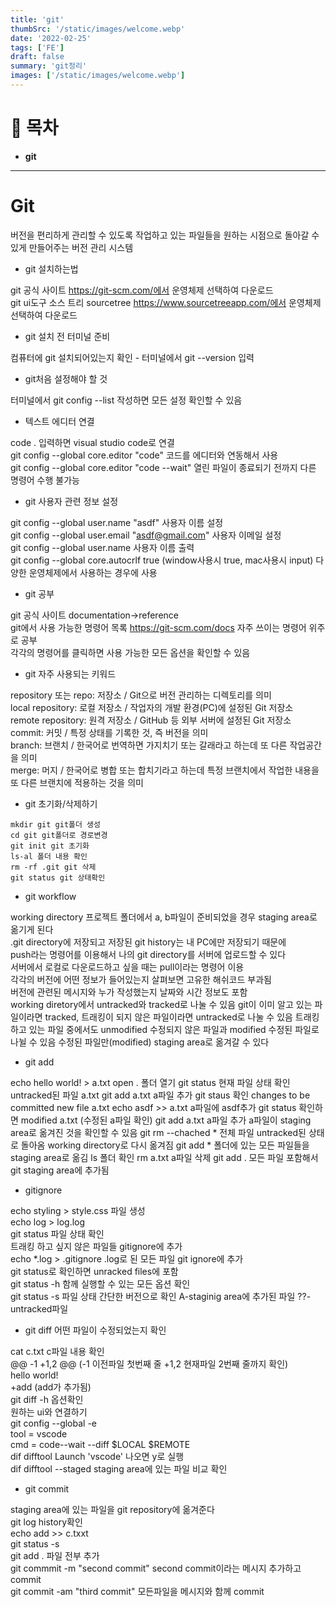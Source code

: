 ```yaml
---
title: 'git'
thumbSrc: '/static/images/welcome.webp'
date: '2022-02-25'
tags: ['FE']
draft: false
summary: 'git정리'
images: ['/static/images/welcome.webp']
---
```


# 📌 목차

- **git**

---

# Git

버전을 편리하게 관리할 수 있도록 작업하고 있는 파일들을 원하는 시점으로 돌아갈 수 있게 만들어주는 버전 관리 시스템

- git 설치하는법

git 공식 사이트 https://git-scm.com/에서 운영체제 선택하여 다운로드  
git ui도구 소스 트리 sourcetree https://www.sourcetreeapp.com/에서 운영체제 선택하여 다운로드

- git 설치 전 터미널 준비

컴퓨터에 git 설치되어있는지 확인 - 터미널에서 git --version 입력

- git처음 설정해야 할 것

터미널에서 git config --list 작성하면 모든 설정 확인할 수 있음

- 텍스트 에디터 연결

code . 입력하면 visual studio code로 연결  
git config --global core.editor "code" 코드를 에디터와 연동해서 사용  
git config --global core.editor "code --wait" 열린 파일이 종료되기 전까지 다른 명령어 수행 불가능

- git 사용자 관련 정보 설정

git config --global user.name "asdf" 사용자 이름 설정  
git config --global user.email "asdf@gmail.com" 사용자 이메일 설정  
git config --global user.name 사용자 이름 출력  
git config --global core.autocrlf true (window사용시 true, mac사용시 input) 다양한 운영체제에서 사용하는 경우에 사용

- git 공부

git 공식 사이트 documentation->reference  
git에서 사용 가능한 명령어 목록 https://git-scm.com/docs 자주 쓰이는 명령어 위주로 공부  
각각의 명령어를 클릭하면 사용 가능한 모든 옵션을 확인할 수 있음

- git 자주 사용되는 키워드

repository 또는 repo: 저장소 / Git으로 버전 관리하는 디렉토리를 의미  
local repository: 로컬 저장소 / 작업자의 개발 환경(PC)에 설정된 Git 저장소  
remote repository: 원격 저장소 / GitHub 등 외부 서버에 설정된 Git 저장소  
commit: 커밋 / 특정 상태를 기록한 것, 즉 버전을 의미  
branch: 브랜치 / 한국어로 번역하면 가지치기 또는 갈래라고 하는데 또 다른 작업공간을 의미  
merge: 머지 / 한국어로 병합 또는 합치기라고 하는데 특정 브랜치에서 작업한 내용을 또 다른 브랜치에 적용하는 것을 의미

- git 초기화/삭제하기

```
mkdir git git폴더 생성
cd git git폴더로 경로변경
git init git 초기화
ls-al 폴더 내용 확인
rm -rf .git git 삭제
git status git 상태확인
```

- git workflow

working directory 프로젝트 폴더에서 a, b파일이 준비되었을 경우 staging area로 옮기게 된다  
.git directory에 저장되고 저장된 git history는 내 PC에만 저장되기 때문에  
push라는 명령어를 이용해서 나의 git directory를 서버에 업로드할 수 있다  
서버에서 로컬로 다운로드하고 싶을 때는 pull이라는 명령어 이용  
각각의 버전에 어떤 정보가 들어있는지 살펴보면 고유한 해쉬코드 부과됨  
버전에 관련된 메시지와 누가 작성했는지 날짜와 시간 정보도 포함  
working diretory에서 untracked와 tracked로 나눌 수 있음 git이 이미 알고 있는 파일이라면
tracked, 트래킹이 되지 않은 파일이라면 untracked로 나눌 수 있음
트래킹하고 있는 파일 중에서도 unmodified 수정되지 않은 파일과 modified 수정된 파일로 나뉠 수 있음
수정된 파일만(modified) staging area로 옮겨갈 수 있다

- git add

echo hello world! > a.txt
open . 폴더 열기
git status 현재 파일 상태 확인
untracked된 파일 a.txt
git add a.txt a파일 추가
git staus 확인 changes to be committed new file a.txt
echo asdf >> a.txt a파일에 asdf추가
git status 확인하면 modified a.txt (수정된 a파일 확인)
git add a.txt a파일 추가
a파일이 staging area로 옮겨진 것을 확인할 수 있음
git rm --chached \* 전체 파일 untracked된 상태로 돌아옴 working directory로 다시 옮겨짐
git add \* 폴더에 있는 모든 파일들을 staging area로 옮김
ls 폴더 확인
rm a.txt a파일 삭제
git add . 모든 파일 포함해서 git staging area에 추가됨

- gitignore

echo styling > style.css 파일 생성  
echo log > log.log  
git status 파일 상태 확인  
트래킹 하고 싶지 않은 파일들 gitignore에 추가  
echo \*.log > .gitignore .log로 된 모든 파일 git ignore에 추가  
git status로 확인하면 unracked files에 포함  
git status -h 함께 실행할 수 있는 모든 옵션 확인  
git status -s 파일 상태 간단한 버전으로 확인 A-staginig area에 추가된 파일 ??-untracked파일

- git diff 어떤 파일이 수정되었는지 확인

cat c.txt c파일 내용 확인  
@@ -1 +1,2 @@ (-1 이전파일 첫번째 줄 +1,2 현재파일 2번째 줄까지 확인)  
hello world!  
+add (add가 추가됨)  
git diff -h 옵션확인  
원하는 ui와 연결하기  
git config --global -e  
tool = vscode  
cmd = code--wait --diff $LOCAL $REMOTE  
dif difftool Launch 'vscode' 나오면 y로 실행  
dif difftool --staged staging area에 있는 파일 비교 확인

- git commit

staging area에 있는 파일을 git repository에 옮겨준다  
git log history확인  
echo add >> c.txxt  
git status -s  
git add . 파일 전부 추가  
git commmit -m "second commit" second commit이라는 메시지 추가하고 commit  
git commit -am "third commit" 모든파일을 메시지와 함께 commit

